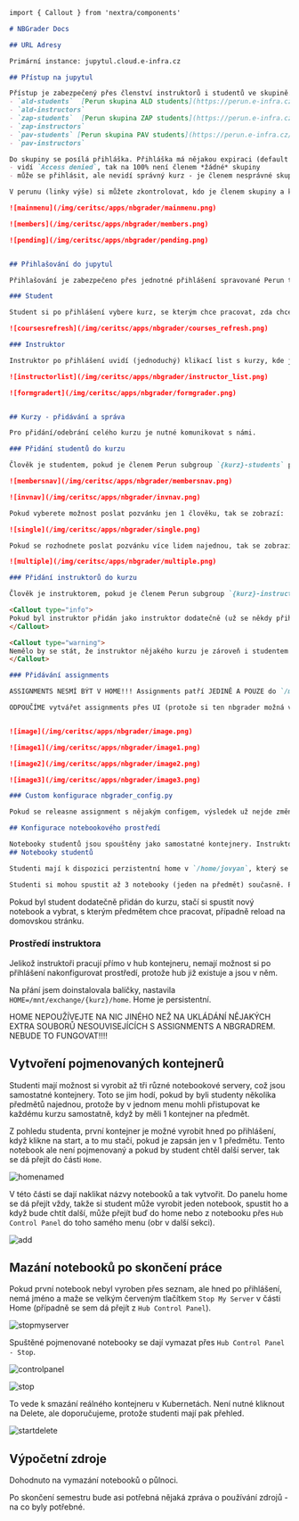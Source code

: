 ```markdown
import { Callout } from 'nextra/components'

# NBGrader Docs

## URL Adresy

Primární instance: jupytul.cloud.e-infra.cz

## Přístup na jupytul

Přístup je zabezpečený přes členství instruktorů i studentů ve skupině. Existující skupiny:
- `ald-students`  [Perun skupina ALD students](https://perun.e-infra.cz/organizations/3898/groups/15920)
- `ald-instructors`
- `zap-students`  [Perun skupina ZAP students](https://perun.e-infra.cz/organizations/3898/groups/15924)
- `zap-instructors`
- `pav-students` [Perun skupina PAV students](https://perun.e-infra.cz/organizations/3898/groups/15922)
- `pav-instructors`

Do skupiny se posílá přihláška. Přihláška má nějakou expiraci (default 1 měsíc), je na studentech/instruktorech, aby ji přijali. Pokud student:
- vidí `Access denied`, tak na 100% není členem *žádné* skupiny
- může se přihlásit, ale nevidí správný kurz - je členem nesprávné skupiny

V perunu (linky výše) si můžete zkontrolovat, kdo je členem skupiny a kdo má Pending pozvánku. Pokud osobu nenajdete ani v jednom ze seznamů, nebyla jí poslána pozvánka. 

![mainmenu](/img/ceritsc/apps/nbgrader/mainmenu.png)

![members](/img/ceritsc/apps/nbgrader/members.png)

![pending](/img/ceritsc/apps/nbgrader/pending.png)


## Přihlašování do jupytul

Přihlašování je zabezpečeno přes jednotné přihlášení spravované Perun týmem pod hlavičkou e-INFRA CZ. Instruktoři i studenti musí patřit do správných skupin. 

### Student

Student si po přihlášení vybere kurz, se kterým chce pracovat, zda chce přepsat home a klikne na start. Po spuštění notebooku uvidí tuto stránku. Většinou nejsou kurzy vidět hned, je třeba kliknout na refresh button a v seznamu se objeví. 

![coursesrefresh](/img/ceritsc/apps/nbgrader/courses_refresh.png)

### Instruktor

Instruktor po přihlášení uvidí (jednoduchý) klikací list s kurzy, kde je instruktor. Po kliknutí na název kurzu bude přesměrován do známého prostředí nbgraderu. 

![instructorlist](/img/ceritsc/apps/nbgrader/instructor_list.png)

![formgradert](/img/ceritsc/apps/nbgrader/formgrader.png)


## Kurzy - přidávání a správa

Pro přidání/odebrání celého kurzu je nutné komunikovat s námi. 

### Přidání studentů do kurzu

Člověk je studentem, pokud je členem Perun subgroup `{kurz}-students` pod group `NBGrader Tulhub`.  Pro přidání studenta do skupiny potřebuji jeho email, ideálně ve formátu `mail, jméno studenta`. Studentovi přijde pozvánka, je na něm, aby to odklikl. Dokud to neudělá, nevidí kurz.

![membersnav](/img/ceritsc/apps/nbgrader/membersnav.png)

![invnav](/img/ceritsc/apps/nbgrader/invnav.png)

Pokud vyberete možnost poslat pozvánku jen 1 člověku, tak se zobrazí:

![single](/img/ceritsc/apps/nbgrader/single.png)

Pokud se rozhodnete poslat pozvánku více lidem najednou, tak se zobrazí:

![multiple](/img/ceritsc/apps/nbgrader/multiple.png)

### Přidání instruktorů do kurzu

Člověk je instruktorem, pokud je členem Perun subgroup `{kurz}-instructors` pod group `NBGrader Tulhub`.  Pro přidání instruktora do skupiny potřebuji jeho email, ideálně ve formátu `mail, jméno instruktora`. Instruktorovi přijde pozvánka, je na něm, aby to odklikl. Dokud to neudělá, nevidí kurz.

<Callout type="info">
Pokud byl instruktor přidán jako instruktor dodatečně (už se někdy přihlásil na jupytul a zůstal přihlášený), tak se musí odhlásit a přihlásit. 
</Callout>

<Callout type="warning">
Nemělo by se stát, že instruktor nějakého kurzu je zároveň i studentem jiného. To zatím vede k mixu práv a nbgrader tak nefunguje dobře. Pokud by to bylo v budoucnu nutné, podíváme se na to, ale zatím to nefunguje.
</Callout>

### Přidávání assignments

ASSIGNMENTS NESMÍ BÝT V HOME!!! Assignments patří JEDINĚ A POUZE do `/mnt/exchange/{kurz}/source`. Pokud se vyrobí `gradebook.db` jinde než v  `/mnt/exchange/{kurz}/`, tak je něco špatně.

ODPOUČÍME vytvářet assignments přes UI (protože si ten nbgrader možná vytváří ještě nějaké jiné relace než jen dir) a do vytvořeného diru potom nakopírovat to, co už máte vytvořené. 


![image](/img/ceritsc/apps/nbgrader/image.png)

![image1](/img/ceritsc/apps/nbgrader/image1.png)

![image2](/img/ceritsc/apps/nbgrader/image2.png)

![image3](/img/ceritsc/apps/nbgrader/image3.png)

### Custom konfigurace nbgrader_config.py

Pokud se releasne assignment s nějakým configem, výsledek už nejde změnit. Pokud změníte config, další release už se udělá s tím změněným configem.

## Konfigurace notebookového prostředí

Notebooky studentů jsou spouštěny jako samostatné kontejnery. Instruktoři pracují ve stejném jednom kontejneru, který navíc slouží jako samotné hub prostředí (tak to má nbgrader, dá se to přeprogramovat, pokud by to bylo nutné).
## Notebooky studentů

Studenti mají k dispozici perzistentní home v `/home/jovyan`, který se dá přepsat, pokud je to potřeba (volba při spouštění notebooku). Podle dohody mají studenti CPU request=1 a CPU limit=2. Memory request=memory limit=4GB.

Studenti si mohou spustit až 3 notebooky (jeden na předmět) současně. Používá se 1 image, protože užíváte stejné knihovny. Přes `fakeroot apt-get install ...` se dají nainstalovat systémové knihovny přímo do notebooku. `pip` funguje, conda ne.
```


Pokud byl student dodatečně přidán do kurzu, stačí si spustit nový notebook a vybrat, s kterým předmětem chce pracovat, případně reload na domovskou stránku.

### Prostředí instruktora

Jelikož instruktoři pracují přímo v hub kontejneru, nemají možnost si po přihlášení nakonfigurovat prostředí, protože hub již existuje a jsou v něm.

Na přání jsem doinstalovala balíčky, nastavila `HOME=/mnt/exchange/{kurz}/home`. Home je persistentní.

<Callout type="warning">
HOME NEPOUŽÍVEJTE NA NIC JINÉHO NEŽ NA UKLÁDÁNÍ NĚJAKÝCH EXTRA SOUBORŮ NESOUVISEJÍCÍCH S ASSIGNMENTS A NBGRADREM. NEBUDE TO FUNGOVAT!!!!
</Callout>

## Vytvoření pojmenovaných kontejnerů

Studenti mají možnost si vyrobit až tři různé notebookové servery, což jsou samostatné kontejnery. Toto se jim hodí, pokud by byli studenty několika předmětů najednou, protože by v jednom menu mohli přistupovat ke každému kurzu samostatně, když by měli 1 kontejner na předmět.

Z pohledu studenta, první kontejner je možné vyrobit hned po přihlášení, když klikne na start, a to mu stačí, pokud je zapsán jen v 1 předmětu. Tento notebook ale není pojmenovaný a pokud by student chtěl další server, tak se dá přejít do části `Home`.

![homenamed](/img/ceritsc/apps/nbgrader/homenamed.png)

V této části se dají naklikat názvy notebooků a tak vytvořit. Do panelu home se dá přejít vždy, takže si student může vyrobit jeden notebook, spustit ho a když bude chtít další, může přejít buď do home nebo z notebooku přes `Hub Control Panel` do toho samého menu (obr v další sekci).

![add](/img/ceritsc/apps/nbgrader/add.png)

## Mazání notebooků po skončení práce

Pokud první notebook nebyl vyroben přes seznam, ale hned po přihlášení, nemá jméno a maže se velkým červeným tlačítkem `Stop My Server` v části Home (případně se sem dá přejít z `Hub Control Panel`).

![stopmyserver](/img/ceritsc/apps/nbgrader/stopmyserver.png)

Spuštěné pojmenované notebooky se dají vymazat přes `Hub Control Panel - Stop`.

![controlpanel](/img/ceritsc/apps/nbgrader/controlpanel.png)

![stop](/img/ceritsc/apps/nbgrader/stop.png)

To vede k smazání reálného kontejneru v Kubernetách. Není nutné kliknout na Delete, ale doporučujeme, protože studenti mají pak přehled.

![startdelete](/img/ceritsc/apps/nbgrader/startdelete.png)

## Výpočetní zdroje

Dohodnuto na vymazání notebooků o půlnoci.

<Callout type="warning">
Po skončení semestru bude asi potřebná nějaká zpráva o používání zdrojů - na co byly potřebné.
</Callout>
